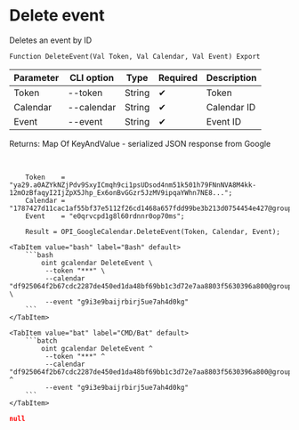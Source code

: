 ﻿---
sidebar_position: 7
---


# Delete event
 Deletes an event by ID



`Function DeleteEvent(Val Token, Val Calendar, Val Event) Export`

  | Parameter | CLI option | Type | Required | Description |
  |-|-|-|-|-|
  | Token | --token | String | &#x2714; | Token |
  | Calendar | --calendar | String | &#x2714; | Calendar ID |
  | Event | --event | String | &#x2714; | Event ID |

  
  Returns:  Map Of KeyAndValue - serialized JSON response from Google

<br/>




```bsl title="1C:Enterprise/OneScript code example"
    Token    = "ya29.a0AZYkNZjPdv9SxyICmqh9ci1psUDsod4nm51k501h79FNnNVA8M4kk-12mOzBfaqyI2IjZpX5Jhp_Ex6onBvGGzr5JzMV9ipqaYWhn7NE8...";
    Calendar = "1787427d11cac1af55bf37e5112f26cd1468a657fdd99be3b213d0754454e427@group.calendar.google.com";
    Event    = "e0qrvcpd1g8l60rdnnr0op70ms";

    Result = OPI_GoogleCalendar.DeleteEvent(Token, Calendar, Event);
```
 

 <Tabs>
  
    <TabItem value="bash" label="Bash" default>
        ```bash
            oint gcalendar DeleteEvent \
             --token "***" \
             --calendar "df925064f2b67cdc2287de450ed1da48bf69bb1c3d72e7aa8803f5630396a800@group.calendar.google.com" \
             --event "g9i3e9baijrbirj5ue7ah4d0kg"
        ```
    </TabItem>
  
    <TabItem value="bat" label="CMD/Bat" default>
        ```batch
            oint gcalendar DeleteEvent ^
             --token "***" ^
             --calendar "df925064f2b67cdc2287de450ed1da48bf69bb1c3d72e7aa8803f5630396a800@group.calendar.google.com" ^
             --event "g9i3e9baijrbirj5ue7ah4d0kg"
        ```
    </TabItem>
</Tabs>


```json title="Result"
null
```
